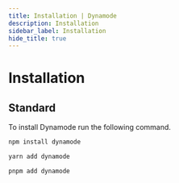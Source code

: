 ```yaml
---
title: Installation | Dynamode
description: Installation
sidebar_label: Installation
hide_title: true
---
```



# Installation

## Standard

To install Dynamode run the following command.

<Tabs>
<TabItem value="npm" label="npm" default>

```bash
npm install dynamode
```

</TabItem>
<TabItem value="yarn" label="yarn">

```bash
yarn add dynamode
```

</TabItem>
<TabItem value="pnpm" label="pnpm">

```bash
pnpm add dynamode
```

</TabItem>
</Tabs>
